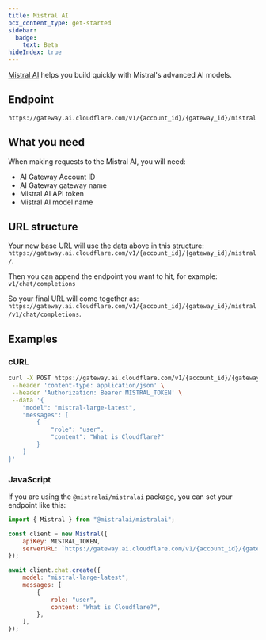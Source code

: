 ```yaml
---
title: Mistral AI
pcx_content_type: get-started
sidebar:
  badge:
    text: Beta
hideIndex: true
---
```


[Mistral AI](https://mistral.ai) helps you build quickly with Mistral's advanced AI models.

## Endpoint

`https://gateway.ai.cloudflare.com/v1/{account_id}/{gateway_id}/mistral`

## What you need

When making requests to the Mistral AI, you will need:

- AI Gateway Account ID
- AI Gateway gateway name
- Mistral AI API token
- Mistral AI model name

## URL structure

Your new base URL will use the data above in this structure: `https://gateway.ai.cloudflare.com/v1/{account_id}/{gateway_id}/mistral/`.

Then you can append the endpoint you want to hit, for example: `v1/chat/completions`

So your final URL will come together as: `https://gateway.ai.cloudflare.com/v1/{account_id}/{gateway_id}/mistral/v1/chat/completions`.

## Examples

### cURL

```bash title="Example fetch request"
curl -X POST https://gateway.ai.cloudflare.com/v1/{account_id}/{gateway_id}/mistral/v1/chat/completions \
 --header 'content-type: application/json' \
 --header 'Authorization: Bearer MISTRAL_TOKEN' \
 --data '{
    "model": "mistral-large-latest",
    "messages": [
        {
            "role": "user",
            "content": "What is Cloudflare?"
        }
    ]
}'
```

### JavaScript

If you are using the `@mistralai/mistralai` package, you can set your endpoint like this:

```js title="JavaScript example"
import { Mistral } from "@mistralai/mistralai";

const client = new Mistral({
	apiKey: MISTRAL_TOKEN,
	serverURL: `https://gateway.ai.cloudflare.com/v1/{account_id}/{gateway_id}/mistral`,
});

await client.chat.create({
	model: "mistral-large-latest",
	messages: [
		{
			role: "user",
			content: "What is Cloudflare?",
		},
	],
});
```
